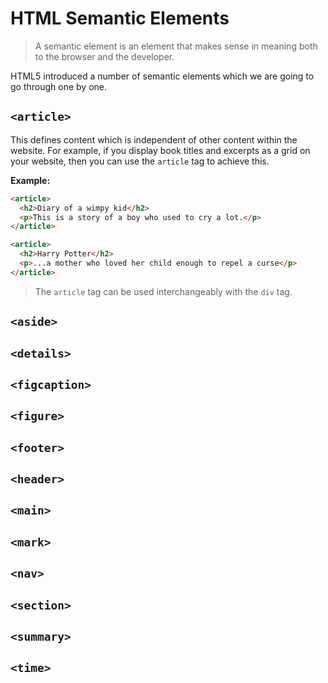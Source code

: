 # HTML Semantic Elements

> A semantic element is an element that makes sense in meaning both to the browser and the developer.

HTML5 introduced a number of semantic elements which we are going to go through one by one.

## `<article>`
This defines content which is independent of other content within the website. For example, if you display book titles and excerpts as a grid on your website, then you can use the `article` tag to achieve this.

**Example:**
```html
<article>
  <h2>Diary of a wimpy kid</h2>
  <p>This is a story of a boy who used to cry a lot.</p>
</article>

<article>
  <h2>Harry Potter</h2>
  <p>...a mother who loved her child enough to repel a curse</p>
</article>
```

> The `article` tag can be used interchangeably with the `div` tag.

## `<aside>`

## `<details>`

## `<figcaption>`

## `<figure>`

## `<footer>`

## `<header>`

## `<main>`

## `<mark>`

## `<nav>`

## `<section>`

## `<summary>`

## `<time>`

